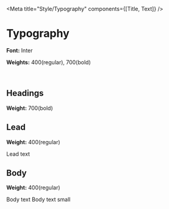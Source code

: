 

<Meta title="Style/Typography" components={[Title, Text]} />

# Typography

**Font:** Inter

**Weights:** 400(regular), 700(bold)

<br />

## **Headings**

**Weight:** 700(bold)

<Title Component="h3" size="xl">
  Headline text xlarge
</Title>
<Title Component="h3" size="lg">
  Headline text large
</Title>
<Title Component="h3" size="md">
  Headline text medium
</Title>
<Title Component="h3" size="base">
  Headline text base
</Title>
<Title Component="h3" size="sm">
  Headline text small
</Title>
<Title Component="h3" size="xs">
  Headline test xsmall
</Title>

## **Lead**

**Weight:** 400(regular)

<Text size="sm">Lead text</Text>

## **Body**

**Weight:** 400(regular)

<Text size="base">Body text</Text>
<Text size="sm">Body text small</Text>
